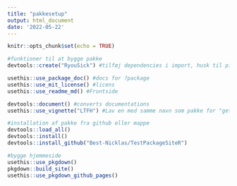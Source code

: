 ```yaml
---
title: "pakkesetup"
output: html_document
date: '2022-05-22'
---
```


```r
knitr::opts_chunk$set(echo = TRUE)
```




```r
#funktioner til at bygge pakke
devtools::create("RyouSick") #tilføj dependencies i import, husk til piping

usethis::use_package_doc() #docs for ?package 
usethis::use_mit_license() #licens
usethis::use_readme_md() #Frontside   

devtools::document() #converts documentations
usethis::use_vignette("LTFH") #Lav en med samme navn som pakke for "get started"


```

```r
#installation af pakke fra github eller mappe 
devtools::load_all()
devtools::install()
devtools::install_github("Best-Nicklas/TestPackageSiteR")
```

```r
#bygge hjemmeside 
usethis::use_pkgdown()
pkgdown::build_site()
usethis::use_pkgdown_github_pages()

```

